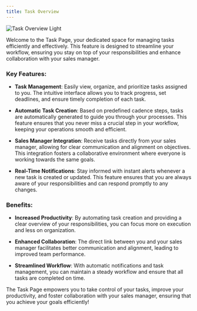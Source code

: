 ```yaml
---
title: Task Overview
---
```


<img
  className="block rounded-2xl shadow-lg"
  src="/images/task-overview.png"
  alt="Task Overview Light"
/>

Welcome to the Task Page, your dedicated space for managing tasks efficiently and effectively. This feature is designed to streamline your workflow, ensuring you stay on top of your responsibilities and enhance collaboration with your sales manager.

### Key Features:

- **Task Management**: Easily view, organize, and prioritize tasks assigned to you. The intuitive interface allows you to track progress, set deadlines, and ensure timely completion of each task.

- **Automatic Task Creation**: Based on predefined cadence steps, tasks are automatically generated to guide you through your processes. This feature ensures that you never miss a crucial step in your workflow, keeping your operations smooth and efficient.

- **Sales Manager Integration**: Receive tasks directly from your sales manager, allowing for clear communication and alignment on objectives. This integration fosters a collaborative environment where everyone is working towards the same goals.

- **Real-Time Notifications**: Stay informed with instant alerts whenever a new task is created or updated. This feature ensures that you are always aware of your responsibilities and can respond promptly to any changes.

### Benefits:

- **Increased Productivity**: By automating task creation and providing a clear overview of your responsibilities, you can focus more on execution and less on organization.

- **Enhanced Collaboration**: The direct link between you and your sales manager facilitates better communication and alignment, leading to improved team performance.

- **Streamlined Workflow**: With automatic notifications and task management, you can maintain a steady workflow and ensure that all tasks are completed on time.

The Task Page empowers you to take control of your tasks, improve your productivity, and foster collaboration with your sales manager, ensuring that you achieve your goals efficiently!
